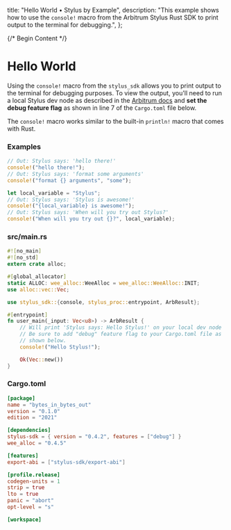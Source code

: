   title: "Hello World • Stylus by Example",
  description:
    "This example shows how to use the `console!` macro from the Arbitrum Stylus Rust SDK to print output to the terminal for debugging.",
};

{/* Begin Content */}

# Hello World

Using the `console!` macro from the `stylus_sdk` allows you to print output to the terminal for debugging purposes. To view the output, you'll need to run a local Stylus dev node as described in the [Arbitrum docs](https://docs.arbitrum.io/stylus/how-tos/local-stylus-dev-node) and **set the debug feature flag** as shown in line 7 of the `Cargo.toml` file below.

The `console!` macro works similar to the built-in `println!` macro that comes with Rust.

### Examples

```rust
// Out: Stylus says: 'hello there!'
console!("hello there!");
// Out: Stylus says: 'format some arguments'
console!("format {} arguments", "some");

let local_variable = "Stylus";
// Out: Stylus says: 'Stylus is awesome!'
console!("{local_variable} is awesome!");
// Out: Stylus says: 'When will you try out Stylus?'
console!("When will you try out {}?", local_variable);
```

### src/main.rs

```rust
#![no_main]
#![no_std]
extern crate alloc;

#[global_allocator]
static ALLOC: wee_alloc::WeeAlloc = wee_alloc::WeeAlloc::INIT;
use alloc::vec::Vec;

use stylus_sdk::{console, stylus_proc::entrypoint, ArbResult};

#[entrypoint]
fn user_main(_input: Vec<u8>) -> ArbResult {
    // Will print 'Stylus says: Hello Stylus!' on your local dev node
    // Be sure to add "debug" feature flag to your Cargo.toml file as
    // shown below.
    console!("Hello Stylus!");

    Ok(Vec::new())
}
```

### Cargo.toml

```toml
[package]
name = "bytes_in_bytes_out"
version = "0.1.0"
edition = "2021"

[dependencies]
stylus-sdk = { version = "0.4.2", features = ["debug"] }
wee_alloc = "0.4.5"

[features]
export-abi = ["stylus-sdk/export-abi"]

[profile.release]
codegen-units = 1
strip = true
lto = true
panic = "abort"
opt-level = "s"

[workspace]

```
